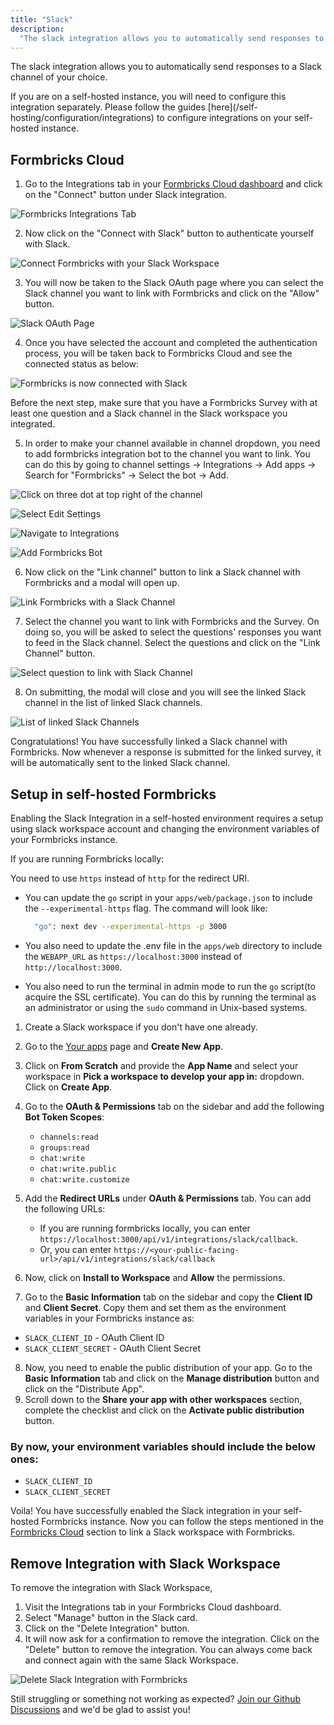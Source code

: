 ```yaml
---
title: "Slack"
description:
  "The slack integration allows you to automatically send responses to a Slack channel of your choice."
---
```


The slack integration allows you to automatically send responses to a Slack channel of your choice.

<Note>
  If you are on a self-hosted instance, you will need to configure this
  integration separately. Please follow the guides
  [here](/self-hosting/configuration/integrations) to configure integrations on your
  self-hosted instance.
</Note>

## Formbricks Cloud

1. Go to the Integrations tab in your [Formbricks Cloud dashboard](https://app.formbricks.com/) and click on the "Connect" button under Slack integration.

![Formbricks Integrations Tab](/images/xm-and-surveys/core-features/integrations/slack/integrations-tab.webp)

2. Now click on the "Connect with Slack" button to authenticate yourself with Slack.

![Connect Formbricks with your Slack Workspace](/images/xm-and-surveys/core-features/integrations/slack/connect-with-slack.webp)

3. You will now be taken to the Slack OAuth page where you can select the Slack channel you want to link with Formbricks and click on the "Allow" button.

![Slack OAuth Page](/images/xm-and-surveys/core-features/integrations/slack/slack-auth.webp)

4. Once you have selected the account and completed the authentication process, you will be taken back to Formbricks Cloud and see the connected status as below:

![Formbricks is now connected with Slack](/images/xm-and-surveys/core-features/integrations/slack/slack-connected.webp)

<Note>
  Before the next step, make sure that you have a Formbricks Survey with at
  least one question and a Slack channel in the Slack workspace you integrated.
</Note>

5. In order to make your channel available in channel dropdown, you need to add formbricks integration bot to the channel you want to link. You can do this by going to channel settings -> Integrations -> Add apps -> Search for "Formbricks" -> Select the bot -> Add.

![Click on three dot at top right of the channel](/images/xm-and-surveys/core-features/integrations/slack/add-slack-bot-1.webp)

![Select Edit Settings](/images/xm-and-surveys/core-features/integrations/slack/add-slack-bot-2.webp)

![Navigate to Integrations](/images/xm-and-surveys/core-features/integrations/slack/add-slack-bot-3.webp)

![Add Formbricks Bot](/images/xm-and-surveys/core-features/integrations/slack/add-slack-bot-4.webp)

6. Now click on the "Link channel" button to link a Slack channel with Formbricks and a modal will open up.

![Link Formbricks with a Slack Channel](/images/xm-and-surveys/core-features/integrations/slack/link-survey-with-channel.webp)


7. Select the channel you want to link with Formbricks and the Survey. On doing so, you will be asked to select the questions' responses you want to feed in the Slack channel. Select the questions and click on the "Link Channel" button.

![Select question to link with Slack Channel](/images/xm-and-surveys/core-features/integrations/slack/link-with-questions.webp)

8. On submitting, the modal will close and you will see the linked Slack channel in the list of linked Slack channels.

![List of linked Slack Channels](/images/xm-and-surveys/core-features/integrations/slack/list-linked-surveys.webp)


Congratulations! You have successfully linked a Slack channel with Formbricks. Now whenever a response is submitted for the linked survey, it will be automatically sent to the linked Slack channel.

## Setup in self-hosted Formbricks

Enabling the Slack Integration in a self-hosted environment requires a setup using slack workspace account and changing the environment variables of your Formbricks instance.

<Note>
  If you are running Formbricks locally:
  
  You need to use `https` instead of `http` for the redirect URI. 
  - You can update the `go` script in your `apps/web/package.json` to include the `--experimental-https` flag. The
  command will look like: <br />
    ```bash
      "go": next dev --experimental-https -p 3000
    ```

- You also need to update the .env file in the `apps/web` directory to include the `WEBAPP_URL` as `https://localhost:3000` instead of `http://localhost:3000`.

- You also need to run the terminal in admin mode to run the `go` script(to acquire the SSL certificate). You can do this by running the terminal as an administrator or using the `sudo` command in Unix-based systems.

</Note>

1. Create a Slack workspace if you don't have one already.
2. Go to the [Your apps](https://api.slack.com/apps) page and **Create New App**.
3. Click on **From Scratch** and provide the **App Name** and select your workspace in **Pick a workspace to develop your app in:** dropdown. Click on **Create App**.
4. Go to the **OAuth & Permissions** tab on the sidebar and add the following **Bot Token Scopes**:

   - `channels:read`
   - `groups:read`
   - `chat:write`
   - `chat:write.public`
   - `chat:write.customize`

5. Add the **Redirect URLs** under **OAuth & Permissions** tab. You can add the following URLs:

   - If you are running formbricks locally, you can enter `https://localhost:3000/api/v1/integrations/slack/callback`.
   - Or, you can enter `https://<your-public-facing-url>/api/v1/integrations/slack/callback`

6. Now, click on **Install to Workspace** and **Allow** the permissions.
7. Go to the **Basic Information** tab on the sidebar and copy the **Client ID** and **Client Secret**. Copy them and set them as the environment variables in your Formbricks instance as:

- `SLACK_CLIENT_ID` - OAuth Client ID
- `SLACK_CLIENT_SECRET` - OAuth Client Secret

8. Now, you need to enable the public distribution of your app. Go to the **Basic Information** tab and click on the **Manage distribution** button and click on the "Distribute App".
9. Scroll down to the **Share your app with other workspaces** section, complete the checklist and click on the **Activate public distribution** button.

### By now, your environment variables should include the below ones:

- `SLACK_CLIENT_ID`
- `SLACK_CLIENT_SECRET`

Voila! You have successfully enabled the Slack integration in your self-hosted Formbricks instance. Now you can follow the steps mentioned in the [Formbricks Cloud](#formbricks-cloud) section to link a Slack workspace with Formbricks.

## Remove Integration with Slack Workspace

To remove the integration with Slack Workspace,

1. Visit the Integrations tab in your Formbricks Cloud dashboard.
2. Select "Manage" button in the Slack card.
3. Click on the "Delete Integration" button.
4. It will now ask for a confirmation to remove the integration. Click on the "Delete" button to remove the integration. You can always come back and connect again with the same Slack Workspace.

![Delete Slack Integration with Formbricks](/images/xm-and-surveys/core-features/integrations/slack/delete-connection.webp)

Still struggling or something not working as expected? [Join our Github Discussions](https://github.com/formbricks/formbricks/discussions) and we'd be glad to assist you!
